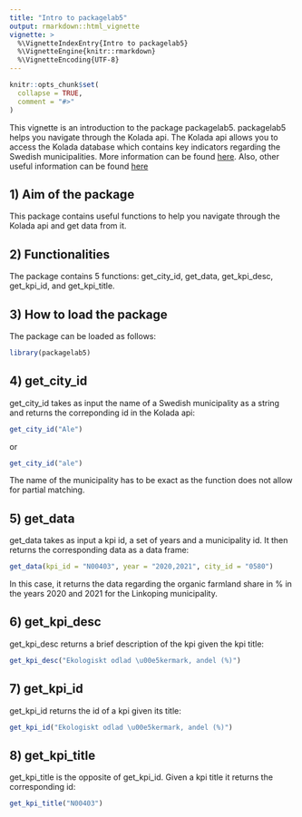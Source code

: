 ```yaml
---
title: "Intro to packagelab5"
output: rmarkdown::html_vignette
vignette: >
  %\VignetteIndexEntry{Intro to packagelab5}
  %\VignetteEngine{knitr::rmarkdown}
  %\VignetteEncoding{UTF-8}
---
```


```r
knitr::opts_chunk$set(
  collapse = TRUE,
  comment = "#>"
)
```
This vignette is an introduction to the package packagelab5.
packagelab5 helps you navigate through the Kolada api. The Kolada api allows you to access the Kolada database which contains key indicators regarding the Swedish municipalities. More information can be found [here](https://www.kolada.se/).
Also, other useful information can be found [here](https://github.com/duckduckquack/packagelab5.git)

## 1) Aim of the package
This package contains useful functions to help you navigate through the Kolada api and get data from it. 

## 2) Functionalities 
The package contains 5 functions: get_city_id, get_data, get_kpi_desc, get_kpi_id, and get_kpi_title. 

## 3) How to load the package
The package can be loaded as follows:
```r
library(packagelab5)
```

## 4) get_city_id
get_city_id takes as input the name of a Swedish municipality as a string and returns the correponding id in the Kolada api:
```r
get_city_id("Ale")
```
or 
```r
get_city_id("ale")
```

The name of the municipality has to be exact as the function does not allow for partial matching. 

## 5) get_data
get_data takes as input a kpi id, a set of years and a municipality id. It then returns the corresponding data as a data frame:
```r
get_data(kpi_id = "N00403", year = "2020,2021", city_id = "0580")
```
In this case, it returns the data regarding the organic farmland share in % in the years 2020 and 2021 for the Linkoping municipality.

## 6) get_kpi_desc
get_kpi_desc returns a brief description of the kpi given the kpi title:
```r
get_kpi_desc("Ekologiskt odlad \u00e5kermark, andel (%)")
```
## 7) get_kpi_id 
get_kpi_id returns the id of a kpi given its title:
```r
get_kpi_id("Ekologiskt odlad \u00e5kermark, andel (%)")
```
## 8) get_kpi_title
get_kpi_title is the opposite of get_kpi_id. Given a kpi title it returns the corresponding id:
```r
get_kpi_title("N00403")
```
